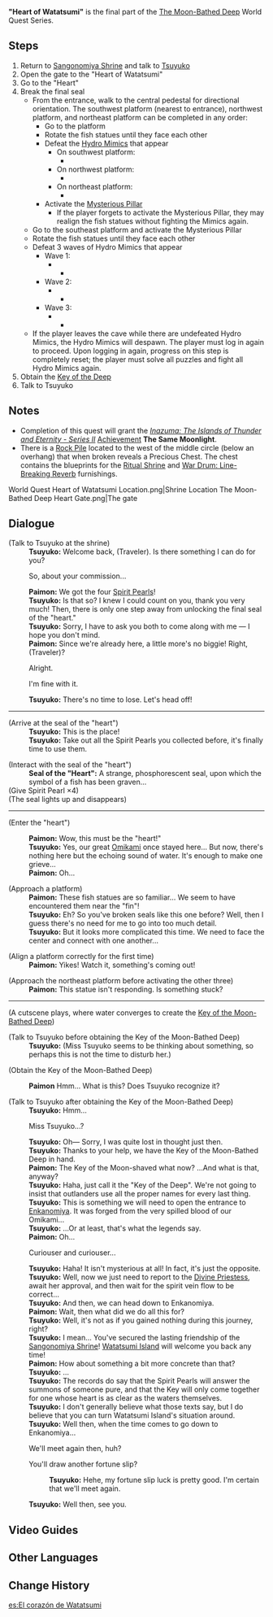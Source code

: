 {{Quest Infobox
|id            = 72149
|type          = World
|image         = World Quest Heart of Watatsumi.png
|chapter       = The Moon-Bathed Deep
|summary       = Tsuyuko takes the Traveler and Paimon to the Heart of Watatsumi, where they break the final seal and obtain the [[Key of the Moon-Bathed Deep]]. They await to open the door to Enkanomiya.
|region        = Inazuma
|area          = Watatsumi Island
|startLocation = [[Sangonomiya Shrine]], [[Inazuma]]
|prev          = "Eye of Watatsumi"
|prev2         = "Fang of Watatsumi"
|prev3         = "Fin of Watatsumi"
|prev4         = "Tail of Watatsumi"
|next          = The Still Water's Flow
|characters    = Paimon; Traveler; Tsuyuko
|exp           = 350
|mora          = 30,000
|primogems     = 40
|rep           = Inazuma
|repAmt        = 20
|other         = {{Card|Hero's Wit|3}}{{Card|Mystic Enhancement Ore|6}}{{Card|Key of the Moon-Bathed Deep|1}}
}}

'''"Heart of Watatsumi"''' is the final part of the [[The Moon-Bathed Deep]] World Quest Series.

==Steps==
# Return to [[Sangonomiya Shrine]] and talk to [[Tsuyuko]]
# Open the gate to the "Heart of Watatsumi"
# Go to the "Heart"
# Break the final seal
#* From the entrance, walk to the central pedestal for directional orientation. The southwest platform (nearest to entrance), northwest platform, and northeast platform can be completed in any order:
#** Go to the platform
#** Rotate the fish statues until they face each other
#** Defeat the [[Hydro Mimics]] that appear
#*** On southwest platform:
#**** {{Enemy List|Hydro Mimic Ferret;Hydro Mimic Finch|#****}}
#*** On northwest platform:
#**** {{Enemy List|Hydro Mimic Finch;Hydro Mimic Boar|#****}}
#*** On northeast platform:
#**** {{Enemy List|Hydro Mimic Frog;Hydro Mimic Crab|#****}}
#** Activate the [[Mysterious Pillar]]
#*** If the player forgets to activate the Mysterious Pillar, they may realign the fish statues without fighting the Mimics again.
#* Go to the southeast platform and activate the Mysterious Pillar
#* Rotate the fish statues until they face each other
#* Defeat 3 waves of Hydro Mimics that appear
#** Wave 1:
#**** {{Enemy List|Hydro Mimic Crane*3;Hydro Mimic Ferret;Hydro Mimic Finch|#****}}
#** Wave 2:
#**** {{Enemy List|Hydro Mimic Crane*3;Hydro Mimic Boar;Hydro Mimic Finch|#****}}
#** Wave 3:
#**** {{Enemy List|Hydro Mimic Crane*3;Hydro Mimic Frog;Hydro Mimic Crab|#****}}
#* If the player leaves the cave while there are undefeated Hydro Mimics, the Hydro Mimics will despawn. The player must log in again to proceed. Upon logging in again, progress on this step is completely reset; the player must solve all puzzles and fight all Hydro Mimics again.
# Obtain the [[Key of the Moon-Bathed Deep|Key of the Deep]]
# Talk to Tsuyuko

==Notes==
* Completion of this quest will grant the ''[[Inazuma: The Islands of Thunder and Eternity - Series II]]'' [[Achievement]] '''The Same Moonlight'''.
* There is a [[Rock Pile]] located to the west of the middle circle (below an overhang) that when broken reveals a Precious Chest. The chest contains the blueprints for the [[Ritual Shrine]] and [[War Drum: Line-Breaking Reverb]] furnishings.
<gallery captionalign="center" hideaddbutton="true">
World Quest Heart of Watatsumi Location.png|Shrine Location
The Moon-Bathed Deep Heart Gate.png|The gate
</gallery>

==Dialogue==
{{Quest Description|You have the four [[Spirit Pearl]]s. It's time to report your progress to Tsuyuko.}}
{{Dialogue start}}
;(Talk to Tsuyuko at the shrine)
:'''Tsuyuko:''' Welcome back, (Traveler). Is there something I can do for you?
:{{DIcon}} So, about your commission...
:'''Paimon:''' We got the four [[Spirit Pearl]]s!
:'''Tsuyuko:''' Is that so? I knew I could count on you, thank you very much! Then, there is only one step away from unlocking the final seal of the "heart."
:'''Tsuyuko:''' Sorry, I have to ask you both to come along with me &mdash; I hope you don't mind.
:'''Paimon:''' Since we're already here, a little more's no biggie! Right, (Traveler)?
:{{DIcon}} Alright.
:{{DIcon}} I'm fine with it.
:'''Tsuyuko:''' There's no time to lose. Let's head off!
{{Dialogue end}}
----
{{Quest Description|update|Use the four Spirit Pearls to open the gate to the "heart."}}
{{Dialogue start}}
;(Arrive at the seal of the "heart")
:'''Tsuyuko:''' This is the place!
:'''Tsuyuko:''' Take out all the Spirit Pearls you collected before, it's finally time to use them.
{{Dialogue end}}
{{Quest Description|update|The place where Watatsumi's "heart" is hidden is but one step away...}}
{{Dialogue start}}
;(Interact with the seal of the "heart")
:'''Seal of the "Heart":''' A strange, phosphorescent seal, upon which the symbol of a fish has been graven...
;(Give Spirit Pearl ×4)
;(The seal lights up and disappears)
----
;(Enter the "heart")
{{Dialogue end}}
{{Quest Description|update|The seal of the "heart" seems to require both experience and wisdom to break...}}
{{Dialogue start}}
:'''Paimon:''' Wow, this must be the "heart!"
:'''Tsuyuko:''' Yes, our great [[Omikami]] once stayed here... But now, there's nothing here but the echoing sound of water. It's enough to make one grieve...
:'''Paimon:''' Oh...

;(Approach a platform)
:'''Paimon:''' These fish statues are so familiar... We seem to have encountered them near the "fin"!
:'''Tsuyuko:''' Eh? So you've broken seals like this one before? Well, then I guess there's no need for me to go into too much detail.
:'''Tsuyuko:''' But it looks more complicated this time. We need {{Color|buzzword|all three statues}} to face the center and connect with one another...

;(Align a platform correctly for the first time)
:'''Paimon:''' Yikes! Watch it, something's coming out!

;(Approach the northeast platform before activating the other three)
:'''Paimon:''' This statue isn't responding. Is something stuck?
----
;(A cutscene plays, where water converges to create the [[Key of the Moon-Bathed Deep]])
{{Dialogue end}}
{{Quest Description|update|After a long journey, you have finally reached the enigmatic "Heart of Watatsumi"...}}
{{Dialogue start}}
;(Talk to Tsuyuko before obtaining the Key of the Moon-Bathed Deep)
:'''Tsuyuko:''' (Miss Tsuyuko seems to be thinking about something, so perhaps this is not the time to disturb her.)

;(Obtain the Key of the Moon-Bathed Deep)
{{Dialogue end}}
{{Quest Description|update|Report your findings to Tsuyuko.}}
{{Dialogue start}}
:'''Paimon''' Hmm... What is this? Does Tsuyuko recognize it?

;(Talk to Tsuyuko after obtaining the Key of the Moon-Bathed Deep)
:'''Tsuyuko:''' Hmm...
:{{DIcon}} Miss Tsuyuko...?
:'''Tsuyuko:''' Oh&mdash; Sorry, I was quite lost in thought just then.
:'''Tsuyuko:''' Thanks to your help, we have the Key of the Moon-Bathed Deep in hand.
:'''Paimon:''' The Key of the Moon-shaved what now? ...And what is that, anyway?
:'''Tsuyuko:''' Haha, just call it the "Key of the Deep". We're not going to insist that outlanders use all the proper names for every last thing.
:'''Tsuyuko:''' This is something we will need to open the entrance to [[Enkanomiya]]. It was forged from the very spilled blood of our Omikami...
:'''Tsuyuko:''' ...Or at least, that's what the legends say.
:'''Paimon:''' Oh...
:{{DIcon}} Curiouser and curiouser...
:'''Tsuyuko:''' Haha! It isn't mysterious at all! In fact, it's just the opposite.
:'''Tsuyuko:''' Well, now we just need to report to the [[Sangonomiya Kokomi|Divine Priestess]], await her approval, and then wait for the spirit vein flow to be correct...
:'''Tsuyuko:''' And then, we can head down to Enkanomiya.
:'''Paimon:''' Wait, then what did we do all this for?
:'''Tsuyuko:''' Well, it's not as if you gained nothing during this journey, right?
:'''Tsuyuko:''' I mean... You've secured the lasting friendship of the [[Sangonomiya Shrine]]! [[Watatsumi Island]] will welcome you back any time!
:'''Paimon:''' How about something a bit more concrete than that?
:'''Tsuyuko:''' ...
:'''Tsuyuko:''' The records do say that the Spirit Pearls will answer the summons of someone pure, and that the Key will only come together for one whose heart is as clear as the waters themselves.
:'''Tsuyuko:''' I don't generally believe what those texts say, but I do believe that you can turn Watatsumi Island's situation around.
:'''Tsuyuko:''' Well then, when the time comes to go down to Enkanomiya...
:{{DIcon}} We'll meet again then, huh?
:{{DIcon}} You'll draw another fortune slip?
::'''Tsuyuko:''' Hehe, my fortune slip luck is pretty good. I'm certain that we'll meet again.
:'''Tsuyuko:''' Well then, see you.
{{Dialogue end}}

==Video Guides==
{{EVT
|video1   = https://youtu.be/zJiDpilqVfA
|caption1 = "Heart of Watatsumi" Guide
}}

==Other Languages==
{{Other Languages
|en      = "Heart of Watatsumi"
|zhs     = 「海祇之心」
|zhs_rm  = Hǎiqí zhī Xīn
|zht     = 「海祇之心」
|zht_rm  = Hǎiqí zhī Xīn
|zh_tl   = Heart of Watatsumi
|ja      = 「海祇の心」
|ja_rm   = "Watatsumi no Kokoro"
|ja_tl   = "Heart of Watatsumi"
|ko      = 「와타츠미의 심장」
|ko_rm   = "Watacheumi-ui Simjang"
|ko_tl   = "Heart of Watatsumi"
|es      = El corazón de Watatsumi
|es_tl   = The Heart of Watatsumi
|fr      = « Cœur de Watatsumi »
|fr_tl   = "Heart of Watatsumi"
|ru      = «Сердце Ватацуми»
|ru_tl   = "Heart of Watatsumi"
|th      = "ดวงใจแห่ง Watatsumi"
|th_rm   = "Duang chai haeng Watatsumi"
|th_tl   = "Heart of Watatsumi"
|vi      = Tim Watatsumi
|vi_tl   = Heart of Watatsumi
|de      = „Herz von Watatsumi“
|de_tl   = "Heart of Watatsumi"
|id      = "Jantung Watatsumi"
|id_tl   = "Heart of Watatsumi"
|pt      = "Coração de Watatsumi"
|pt_tl   = "Heart of Watatsumi"
}}

==Change History==
{{Change History|2.1}}

[[es:El corazón de Watatsumi]]